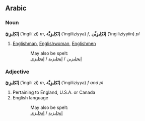 ==Arabic==
===Noun===
'''إنْكِلِيزِيّ''' (’ingilí‎ːzi) ''m'', '''إنْكِلِيزِيَّة''' (’ingilizíyya) ''f'', '''إنْكِلِيزِيِّن''' (’ingiliziyyíin) ''pl''

#[[Englishman]], [[Englishwoman]], [[English]]men


::May also be spelt:
::[[انجليزي|إنجليزية]] / [[انجليزي|إنجليزي‎]] / [[انجليزي|إنجليزين]]

===Adjective===
'''إنْكِلِيزِيّ''' (’ingilí‎ːzi) ''m'', '''إنْكِلِيزِيَّة''' (’ingilizíyya) ''f and pl''

#Pertaining to England, U.S.A. or Canada
#English language


::May also be spelt:
::[[انجليزي|إنجليزية]] / [[انجليزي|إنجليزي‎]]